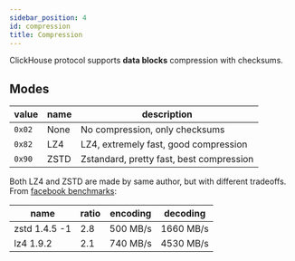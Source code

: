 ```yaml
---
sidebar_position: 4
id: compression
title: Compression
---
```


ClickHouse protocol supports **data blocks** compression with checksums.

## Modes

| value  | name | description                              |
|--------|------|------------------------------------------|
| `0x02` | None | No compression, only checksums           |
| `0x82` | LZ4  | LZ4, extremely fast, good compression    |
| `0x90` | ZSTD | Zstandard, pretty fast, best compression |

Both LZ4 and ZSTD are made by same author, but with different tradeoffs.
From [facebook benchmarks](https://facebook.github.io/zstd/#benchmarks):

| name          | ratio | encoding | decoding  |
|---------------|-------|----------|-----------|
| zstd 1.4.5 -1 | 2.8   | 500 MB/s | 1660 MB/s |
| lz4 1.9.2     | 2.1   | 740 MB/s | 4530 MB/s |
